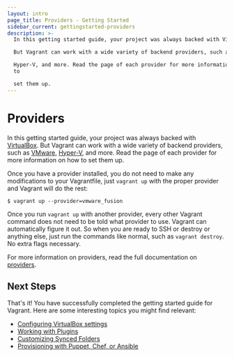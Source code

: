 ```yaml
---
layout: intro
page_title: Providers - Getting Started
sidebar_current: gettingstarted-providers
description: >-
  In this getting started guide, your project was always backed with VirtualBox.

  But Vagrant can work with a wide variety of backend providers, such as VMware,

  Hyper-V, and more. Read the page of each provider for more information on how
  to

  set them up.
---
```


# Providers

In this getting started guide, your project was always backed with
[VirtualBox](https://www.virtualbox.org). But Vagrant can work with
a wide variety of backend providers, such as [VMware](/docs/vmware/),
[Hyper-V](/docs/hyperv), and more. Read the page
of each provider for more information on how to set them up.

Once you have a provider installed, you do not need to make any modifications
to your Vagrantfile, just `vagrant up` with the proper provider and
Vagrant will do the rest:

```
$ vagrant up --provider=vmware_fusion
```

Once you run `vagrant up` with another provider, every other Vagrant
command does not need to be told what provider to use. Vagrant can automatically
figure it out. So when you are ready to SSH or destroy or anything else,
just run the commands like normal, such as `vagrant destroy`. No extra
flags necessary.

For more information on providers, read the full documentation on
[providers](/docs/providers/).

## Next Steps

That's it! You have successfully completed the getting started guide for Vagrant.
Here are some interesting topics you might find relevant:

- [Configuring VirtualBox settings](/docs/virtualbox/)
- [Working with Plugins](/docs/plugins/)
- [Customizing Synced Folders](/docs/synced-folders/)
- [Provisioning with Puppet, Chef, or Ansible](/docs/provisioning/)

